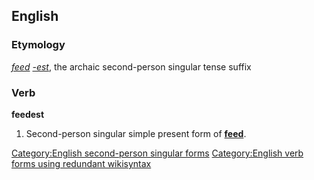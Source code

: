 ==English==

===Etymology===
''[[feed]]'' ''[[-est]]'', the archaic second-person singular tense suffix

===Verb===
'''feedest'''

# {{context|archaic|lang=en}} Second-person singular simple present form of '''[[feed]]'''.

[[Category:English second-person singular forms]]
[[Category:English verb forms using redundant wikisyntax]]